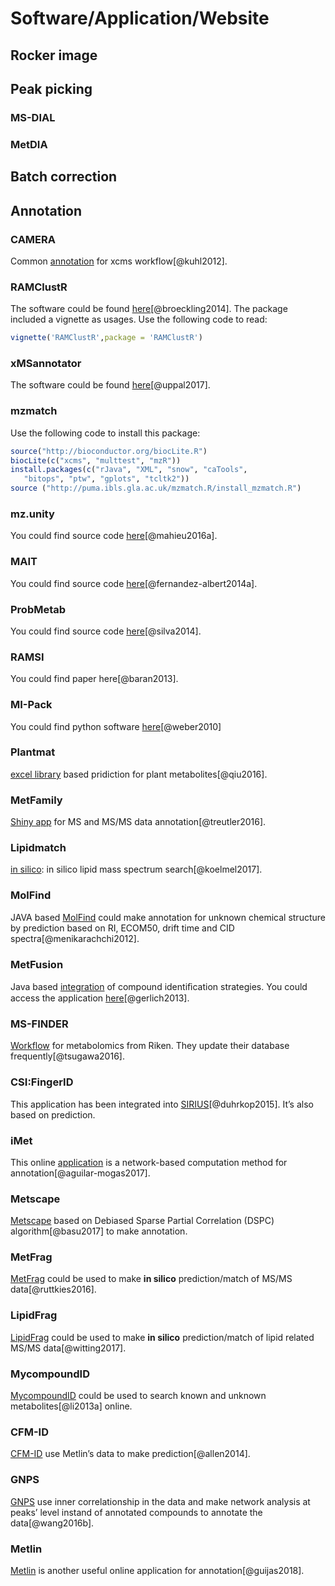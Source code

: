 # Software/Application/Website

## Rocker image

## Peak picking

### MS-DIAL

### MetDIA

## Batch correction

## Annotation

### CAMERA

Common [annotation](https://bioconductor.org/packages/release/bioc/html/CAMERA.html) for xcms workflow[@kuhl2012].

### RAMClustR

The software could be found [here](https://github.com/cbroeckl/RAMClustR)[@broeckling2014]. The package included a vignette as usages. Use the following code to read:

```r
vignette('RAMClustR',package = 'RAMClustR')
```

### xMSannotator

The software could be found [here](https://github.com/yufree/xMSannotator)[@uppal2017].

### mzmatch

Use the following code to install this package:

```r
source("http://bioconductor.org/biocLite.R")
biocLite(c("xcms", "multtest", "mzR"))
install.packages(c("rJava", "XML", "snow", "caTools",
   "bitops", "ptw", "gplots", "tcltk2"))
source ("http://puma.ibls.gla.ac.uk/mzmatch.R/install_mzmatch.R")
```

### mz.unity

You could find source code [here](https://github.com/nathaniel-mahieu/mz.unity)[@mahieu2016a].

### MAIT

You could find source code [here](https://github.com/jpgroup/MAIT)[@fernandez-albert2014a].

### ProbMetab

You could find source code [here](https://github.com/rsilvabioinfo/ProbMetab)[@silva2014].

### RAMSI

You could find paper here[@baran2013].

### MI-Pack

You could find python software [here](http://www.biosciences-labs.bham.ac.uk/viant/mipack/)[@weber2010]

### Plantmat

[excel library](https://sourceforge.net/projects/plantmat/) based pridiction for plant metabolites[@qiu2016].

### MetFamily

[Shiny app](https://msbi.ipb-halle.de/MetFamily/) for MS and MS/MS data annotation[@treutler2016].

### Lipidmatch

[in silico](http://secim.ufl.edu/secim-tools/lipidmatch/): in silico lipid mass spectrum search[@koelmel2017].

### MolFind

JAVA based [MolFind](http://metabolomics.pharm.uconn.edu/?q=Software.html) could make annotation for unknown chemical structure by prediction based on RI, ECOM50, drift time and CID spectra[@menikarachchi2012].

### MetFusion

Java based [integration](https://github.com/mgerlich/MetFusion) of compound identiﬁcation strategies. You could access the application [here](https://msbi.ipb-halle.de/MetFusion/)[@gerlich2013].

### MS-FINDER

[Workflow](http://prime.psc.riken.jp/Metabolomics_Software/MS-FINDER/) for metabolomics from Riken. They update their database frequently[@tsugawa2016].

### CSI:FingerID

This application has been integrated into [SIRIUS](https://bio.informatik.uni-jena.de/software/sirius/)[@duhrkop2015]. It's also based on prediction.

### iMet

This online [application](http://imet.seeslab.net/) is a network-based computation method for annotation[@aguilar-mogas2017].

### Metscape

[Metscape](http://metscape.med.umich.edu/) based on Debiased Sparse Partial Correlation (DSPC) algorithm[@basu2017] to make annotation.

### MetFrag

[MetFrag](http://c-ruttkies.github.io/MetFrag/) could be used to make **in silico** prediction/match of MS/MS data[@ruttkies2016].

### LipidFrag

[LipidFrag](https://msbi.ipb-halle.de/msbi/lipidfrag)  could be used to make **in silico** prediction/match of lipid related MS/MS data[@witting2017].

### MycompoundID

[MycompoundID](http://www.mycompoundid.org/mycompoundid_IsoMS/single.jsp) could be used to search known and unknown metabolites[@li2013a] online.

### CFM-ID

[CFM-ID](https://sourceforge.net/projects/cfm-id/) use Metlin's data to make prediction[@allen2014].

### GNPS

[GNPS](https://gnps.ucsd.edu/ProteoSAFe/static/gnps-splash.jsp) use  inner correlationship in the data and make network analysis at peaks' level instand of annotated compounds to annotate the data[@wang2016b].

### Metlin

[Metlin](https://metlin.scripps.edu/) is another useful online application for annotation[@guijas2018].
